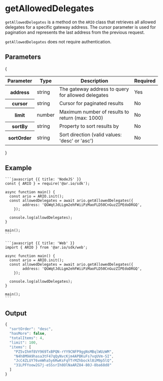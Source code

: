 
<HeroPattern />

# getAllowedDelegates

`getAllowedDelegates` is a method on the `ARIO` class that retrieves all allowed delegates for a specific gateway address. The cursor parameter is used for pagination and represents the last address from the previous request.

`getAllowedDelegates` does not require authentication.

## Parameters

{
<div style={{textAlign: "center"}}>
    <table className="inline-table">
    <thead>
    <tr>
        <th>Parameter</th>
        <th>Type</th>
        <th>Description</th>
        <th>Required</th>
    </tr>
    </thead>
    <tbody>
        <tr>
        <th>address</th>
        <td>string</td>
        <td>The gateway address to query for allowed delegates</td>
        <td>Yes</td>
    </tr>
    <tr>
        <th>cursor</th>
        <td>string</td>
        <td>Cursor for paginated results</td>
        <td>No</td>
    </tr>
    <tr>
        <th>limit</th>
        <td>number</td>
        <td>Maximum number of results to return (max: 1000)</td>
        <td>No</td>
    </tr>
    <tr>
        <th>sortBy</th>
        <td>string</td>
        <td>Property to sort results by</td>
        <td>No</td>
    </tr>
    <tr>
        <th>sortOrder</th>
        <td>string</td>
        <td>Sort direction (valid values: 'desc' or 'asc')</td>
        <td>No</td>
    </tr>
    </tbody>
    </table>
</div>
}

## Example

<CodeGroup title="getAllowedDelegates">

    ```javascript {{ title: 'NodeJS' }}
    const { ARIO } = require('@ar.io/sdk');

    async function main() {
      const ario = ARIO.init();
      const allowedDelegates = await ario.getAllowedDelegates({
            address: 'QGWqtJdLLgm2ehFWiiPzMaoFLD50CnGuzZIPEdoDRGQ',
        });

      console.log(allowdDelegates);
    }

    main();
    ```

    ```javascript {{ title: 'Web' }}
    import { ARIO } from '@ar.io/sdk/web';

    async function main() {
      const ario = ARIO.init();
      const allowedDelegates = await ario.getAllowedDelegates({
            address: 'QGWqtJdLLgm2ehFWiiPzMaoFLD50CnGuzZIPEdoDRGQ',
        });

      console.log(allowdDelegates);
    }

    main();
    ```

</CodeGroup>


## Output

```typescript
{
  "sortOrder": "desc",
  "hasMore": false,
  "totalItems": 4,
  "limit": 100,
  "items": [
    "PZ5vIhHf8VY969TxBPQN-rYY9CNFP9ggNsMBqlWUzWM",
    "N4h8M9A9hasa3tF47qQyNvcKjm4APBKuFs7vqUVm-SI",
    "JcC4ZLUY76vmWha5y6RwKsFqYTrMZhbockl8iM9p5lQ",
    "31LPFYoow2G7j-eSSsrIh8OlNaARZ84-80J-8ba68d8"
  ]
}
```
